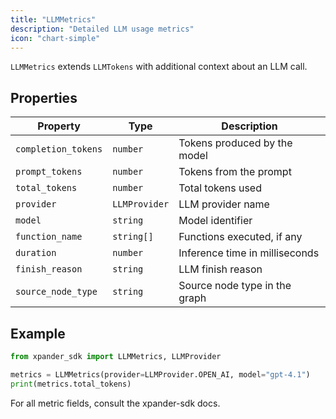 ```yaml
---
title: "LLMMetrics"
description: "Detailed LLM usage metrics"
icon: "chart-simple"
---
```


`LLMMetrics` extends `LLMTokens` with additional context about an LLM call.

## Properties

| Property | Type | Description |
|----------|------|-------------|
| `completion_tokens` | `number` | Tokens produced by the model |
| `prompt_tokens` | `number` | Tokens from the prompt |
| `total_tokens` | `number` | Total tokens used |
| `provider` | `LLMProvider` | LLM provider name |
| `model` | `string` | Model identifier |
| `function_name` | `string[]` | Functions executed, if any |
| `duration` | `number` | Inference time in milliseconds |
| `finish_reason` | `string` | LLM finish reason |
| `source_node_type` | `string` | Source node type in the graph |

## Example

```python Python
from xpander_sdk import LLMMetrics, LLMProvider

metrics = LLMMetrics(provider=LLMProvider.OPEN_AI, model="gpt-4.1")
print(metrics.total_tokens)
```

<Note>
For all metric fields, consult the
<Link href="https://github.com/xpander-ai/xpander-sdk/blob/main/docs/python/LLMMetrics.md">xpander-sdk docs</Link>.
</Note>
